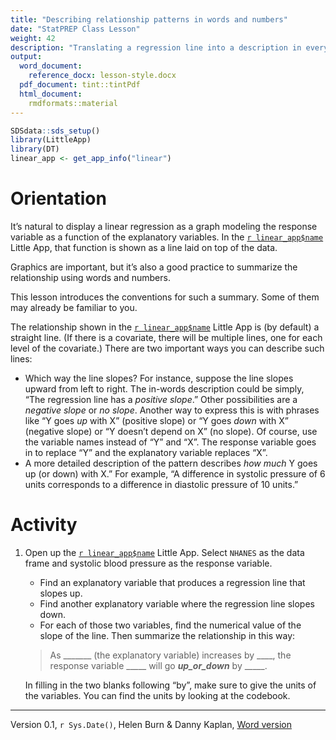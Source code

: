 ```yaml
---
title: "Describing relationship patterns in words and numbers"
date: "StatPREP Class Lesson"
weight: 42
description: "Translating a regression line into a description in everyday terms."
output:
  word_document:
    reference_docx: lesson-style.docx
  pdf_document: tint::tintPdf
  html_document:
    rmdformats::material
---
```



```r
SDSdata::sds_setup()
library(LittleApp)
library(DT)
linear_app <- get_app_info("linear")
```

# Orientation

It's natural to display a linear regression as a graph modeling the response variable as a function of the explanatory variables. In the [`r linear_app$name`](`r linear_app$url`) Little App, that function is shown as a line laid on top of the data. 

Graphics are important, but it's also a good practice to summarize the relationship using words and numbers. 

This lesson introduces the conventions for such a summary. Some of them may already be familiar to you. 


The relationship shown in the [`r linear_app$name`](`r linear_app$url`) Little App is (by default) a straight line. (If there is a covariate, there will be multiple lines, one for each level of the covariate.) There are two important ways you can describe such lines:

- Which  way the line slopes? For instance, suppose the line slopes upward from left to right. The in-words description could be simply, "The regression line has a *positive slope*." Other possibilities are a *negative slope* or *no slope*. Another way to express this is with phrases like "Y goes *up* with X" (positive slope) or "Y goes *down* with  X" (negative slope) or "Y doesn't depend on X" (no slope). Of course, use the variable names instead of "Y" and "X". The response variable goes in to replace "Y" and the explanatory variable replaces "X". 
- A more detailed description of the pattern describes *how much* Y goes up (or down) with X." For example,  "A difference in systolic pressure of 6 units corresponds to a  difference in  diastolic pressure of 10 units." 

# Activity

1. Open up the [`r linear_app$name`](`r linear_app$url`) Little App. Select `NHANES` as the data frame and systolic blood pressure as the response variable. 

    * Find an explanatory variable that produces a regression line that slopes up.
    * Find another explanatory variable where the regression line slopes down. 
    * For each of those two variables, find the numerical value of the slope of the line. Then summarize the relationship in this way:

    > As _______ (the explanatory variable) increases by ____, the response variable _____ will go ___up_or_down___ by _____.
    
    In filling in the two blanks following "by", make sure to give the units of the variables. You can find the units by looking at the codebook.


----------------------

Version 0.1, `r Sys.Date()`, Helen Burn & Danny Kaplan, [Word version](`r paste0("/word-versions/",tools::file_path_sans_ext(knitr::current_input()), ".docx")`) 